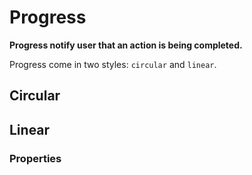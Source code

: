 # Progress <ReactStabilityFlag status="stable" />

**Progress notify user that an action is being completed.**

Progress come in two styles: `circular` and `linear`.

## Circular

<DemoBlock demo="circular" withThemeSwitcher />

## Linear

<DemoBlock demo="linear" withThemeSwitcher />

### Properties

<PropTable component="Progress" />
